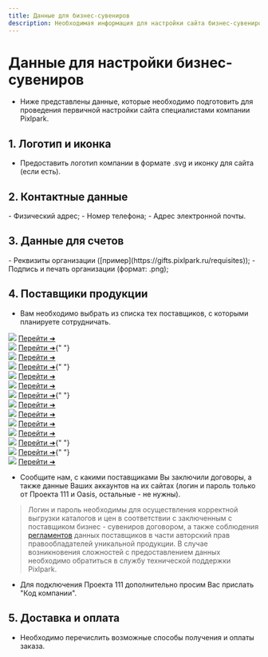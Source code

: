 ```yaml
---
title: Данные для бизнес-сувениров
description: Необходимая информация для настройки сайта бизнес-сувениров
---
```



# Данные для настройки бизнес-сувениров
* Ниже представлены данные, которые необходимо подготовить для проведения первичной настройки сайта специалистами компании Pixlpark.

## 1. Логотип и иконка
* Предоставить логотип компании в формате .svg и иконку для сайта (если есть).

## 2. Контактные данные
<div class="list">
- Физический адрес;
- Номер телефона;
- Адрес электронной почты.
</div>

## 3. Данные для счетов
<div class="list">
- Реквизиты организации ([пример](https://gifts.pixlpark.ru/requisites));
- Подпись и печать организации (формат: .png);
</div>

## 4. Поставщики продукции
* Вам необходимо выбрать из списка тех поставщиков, с которыми планируете сотрудничать.<br/>

<div class="gifts-data--wrapper">
<div class="gifts-data--catalog-list">
  <div class="gifts-data--catalog-item">
    <img src={catalog_1}></img>
    <a href="https://gifts.ru/">Перейти ➜</a>
  </div>
  <div class="gifts-data--catalog-item">
    <img src={catalog_2}></img>
    <a href="https://happygifts.ru/">Перейти ➜</a>{" "}
  </div>
  <div class="gifts-data--catalog-item">
    <img src={catalog_3}></img>
    <a href="https://www.oasiscatalog.com/">Перейти ➜</a>
  </div>
  <div class="gifts-data--catalog-item">
    <img src={catalog_4}></img>
    <a href="https://www.oceangifts.ru/">Перейти ➜</a>{" "}
  </div>
  <div class="gifts-data--catalog-item">
    <img src={catalog_5}></img>
    <a href="https://www.stan.su/">Перейти ➜</a>
  </div>
  <div class="gifts-data--catalog-item">
    <img src={catalog_6}></img>
    <a href="https://xindaorussia.ru/">Перейти ➜</a>
  </div>
  <div class="gifts-data--catalog-item">
    <img src={catalog_7}></img>
    <a href="https://portobello.ru/">Перейти ➜</a>{" "}
  </div>
  <div class="gifts-data--catalog-item">
    <img src={catalog_8}></img>
    <a href="https://midoceanbrands.ru/">Перейти ➜</a>
  </div>
  <div class="gifts-data--catalog-item">
    <img src={catalog_9}></img>
    <a href="https://vivagifts.ru/">Перейти ➜</a>
  </div>
  <div class="gifts-data--catalog-item">
    <img src={catalog_10}></img> <a href="https://topcatalog.ru/">Перейти ➜</a>
  </div>
  <div class="gifts-data--catalog-item">
    <img src={catalog_11}></img>
    <a href="https://artbottle.ru/">Перейти ➜</a>
  </div>
  <div class="gifts-data--catalog-item">
    <img src={catalog_12}></img>
    <a href="https://printsklad.ru/">Перейти ➜</a>{" "}
  </div>
  <div class="gifts-data--catalog-item">
    <img src={catalog_13}></img>
    <a href="https://artegifts.by/">Перейти ➜</a>{" "}
  </div>
  <div class="gifts-data--catalog-item">
    <img src={catalog_14}></img>
    <a href="https://www.center-prestige.ru/">Перейти ➜</a>
  </div>
</div>
</div>

* Сообщите нам, с какими поставщиками Вы заключили договоры, а также данные Ваших аккаунтов на их сайтах (логин и пароль только от Проекта 111 и Oasis, остальные - не нужны).
> Логин и пароль необходимы для осуществления корректной выгрузки каталогов и цен в соответствии с заключенным с поставщиком бизнес - сувениров договором, а также соблюдения [регламентов](https://gifts.ru/copyright) данных поставщиков в части авторский прав правообладателей уникальной продукции. В случае возникновения сложностей с предоставлением данных необходимо обратиться в службу технической поддержки Pixlpark.
* Для подключения Проекта 111 дополнительно просим Вас прислать "Код компании".

## 5. Доставка и оплата
* Необходимо перечислить возможные способы получения и оплаты заказа.